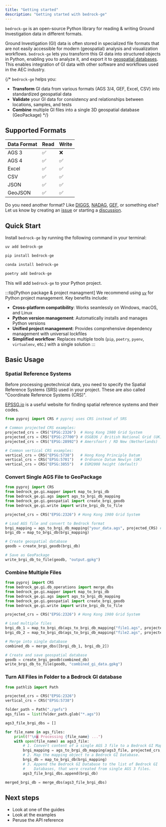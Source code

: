 ```yaml
---
title: "Getting started"
description: "Getting started with bedrock-ge"
---
```



`bedrock-ge` is an open-source Python library for reading & writing Ground Investigation data in different formats.

Ground Investigation (GI) data is often stored in specialized file formats that are not easily accessible for modern (geospatial) analysis and visualization workflows.
`bedrock-ge` lets you transform this GI data into structured objects in Python, enabling you to analyze it, and export it to [geospatial databases](explanation/gi-to-geospatial/#geospatial-databases).
This enables integration of GI data with other software and workflows used in the AEC industry.


{/* `bedrock-ge` helps you:

- **Transform** GI data from various formats (AGS 3/4, GEF, Excel, CSV) into standardized geospatial data
- **Validate** your GI data for consistency and relationships between locations, samples, and tests  
- **Combine** multiple GI files into a single 3D geospatial database (GeoPackage) */}

## Supported Formats

| Data Format | Read | Write |
| ----------- | ---- | ----- |
| AGS 3       | ✅   | ❌    |
| AGS 4       | ✅   | ✅    |
| Excel       | ✅   | ✅    |
| CSV         | ✅   | ✅    |
| JSON        | ✅   | ✅    |
| GeoJSON     | ✅   | ✅    |

Do you need another format? Like [DIGGS](https://diggsml.org/), [NADAG](https://www.ngu.no/geologisk-kartlegging/om-nadag-nasjonal-database-grunnundersokelser), [GEF](https://publicwiki.deltares.nl/display/STREAM/Dutch+National+GEF+Standards), or something else?
Let us know by creating an [issue](https://github.com/bedrock-engineer/bedrock-ge/issues) or starting a [discussion](https://github.com/orgs/bedrock-engineer/discussions).

## Quick Start

Install `bedrock-ge` by running the following command in your terminal:

<Tabs syncKey="dep">
<TabItem label="uv">

```sh
uv add bedrock-ge
```

</TabItem>
<TabItem label="pip">

```sh
pip install bedrock-ge
```

</TabItem>
<TabItem label="conda">

```sh
conda install bedrock-ge
```

</TabItem>
<TabItem label="poetry">

```sh
poetry add bedrock-ge
```

</TabItem>
</Tabs>

This will add `bedrock-ge` to your Python project.

:::tip[Python package & project managment]
We recommend using [`uv`](https://docs.astral.sh/uv/) for Python project management. Key benefits include:

- **Cross-platform compatibility**: Works seamlessly on Windows, macOS, and Linux
- **Python version management**: Automatically installs and manages Python versions
- **Unified project management**: Provides comprehensive dependency management with universal lockfiles
- **Simplified workflow**: Replaces multiple tools (`pip`, `poetry`, `pyenv`, `virtualenv`, etc.) with a single solution
:::

## Basic Usage

### Spatial Reference Systems

Before processing geotechnical data, you need to specify the Spatial Reference Systems (SRS) used in your project.
These are also called "Coordinate Reference Systems (CRS)".

[EPSSG.io](https://epsg.io/) is a useful website for finding spatial reference systems and their codes.


```python
from pyproj import CRS # pyproj uses CRS instead of SRS

# Common projected CRS examples:
projected_crs = CRS("EPSG:2326")  # Hong Kong 1980 Grid System
projected_crs = CRS("EPSG:27700") # OSGB36 / British National Grid (UK)
projected_crs = CRS("EPSG:28992") # Amersfoort / RD New (Netherlands)

# Common vertical CRS examples:
vertical_crs = CRS("EPSG:5738")   # Hong Kong Principle Datum
vertical_crs = CRS("EPSG:5701")   # Ordnance Datum Newlyn (UK)
vertical_crs = CRS("EPSG:3855")   # EGM2008 height (default)
```

### Convert Single AGS File to GeoPackage

```python
from pyproj import CRS
from bedrock_ge.gi.mapper import map_to_brgi_db
from bedrock_ge.gi.ags import ags_to_brgi_db_mapping
from bedrock_ge.gi.geospatial import create_brgi_geodb
from bedrock_ge.gi.write import write_brgi_db_to_file

projected_crs = CRS("EPSG:2326") # Hong Kong 1980 Grid System

# Load AGS file and convert to Bedrock format
brgi_mapping = ags_to_brgi_db_mapping("your_data.ags", projected_CRS) # Note vertical_crs is optional, it is set to EPSG:3855 by default
brgi_db = map_to_brgi_db(brgi_mapping)

# Create geospatial database
geodb = create_brgi_geodb(brgi_db)

# Save as GeoPackage
write_brgi_db_to_file(geodb, "output.gpkg")
```

### Combine Multiple Files

```python
from pyproj import CRS
from bedrock_ge.gi.db_operations import merge_dbs
from bedrock_ge.gi.mapper import map_to_brgi_db
from bedrock_ge.gi.ags import ags_to_brgi_db_mapping
from bedrock_ge.gi.geospatial import create_brgi_geodb
from bedrock_ge.gi.write import write_brgi_db_to_file

projected_crs = CRS("EPSG:2326") # Hong Kong 1980 Grid System

# Load multiple files
brgi_db_1 = map_to_brgi_db(ags_to_brgi_db_mapping("file1.ags", projected_crs))
brgi_db_2 = map_to_brgi_db(ags_to_brgi_db_mapping("file2.ags", projected_crs))

# Merge into single database
combined_db = merge_dbs([brgi_db_1, brgi_db_2])

# Create and save geospatial database
geodb = create_brgi_geodb(combined_db)
write_brgi_db_to_file(geodb, "combined_gi_data.gpkg")
```

### Turn All Files in Folder to a Bedrock GI database

```python
from pathlib import Path

projected_crs = CRS("EPSG:2326")
vertical_crs = CRS("EPSG:5738")

folder_path = Path("./gefs")
ags_files = list(folder_path.glob("*.ags"))

ags3_file_brgi_dbs = []

for file_name in ags_files:
    print(f"\n🖥️ Processing {file_name} ...")
    with open(file_name) as ags3_file:
        # 1. Convert content of a single AGS 3 file to a Bedrock GI Mapping.
        brgi_mapping = ags_to_brgi_db_mapping(ags3_file, projected_crs, vertical_crs)        
        # 2. Map the mapping object to a Bedrock GI Database.
        brgi_db = map_to_brgi_db(brgi_mapping)
        # 3. Append the Bedrock GI Database to the list of Bedrock GI
        #    Databases, that were created from single AGS 3 files.
        ags3_file_brgi_dbs.append(brgi_db)

merged_brgi_db = merge_dbs(ags3_file_brgi_dbs)
```

## Next steps

* Look at one of the guides
* Look at the examples
* Peruse the API reference